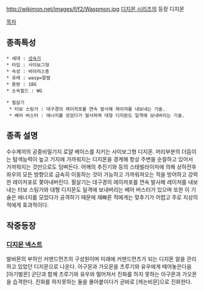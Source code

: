 http://wikimon.net/images/f/f2/Waspmon.jpg
[[디지몬 시리즈]]의 등장 디지몬

[[목차]]
== 종족특성 ==
 * 세대 : [[성숙기]]
 * 타입 : 사이보그형
 * 속성 : 바이러스종
 * 유래 : wasp=말벌
 * 용량 : 18G
 * 소속필드 : WG

 * 필살기
  * 터보 스팅거 : 대구경의 레이저포를 연속 발사해 레이저를 내보내는 기술.
  * 베어 버스터 : 에너지를 모았다가 발사하며 대형 디지몬도 일격에 보내버리는 기술.

== 종족 설명 ==
수수께끼의 공중비밀기지 로얄 베이스를 지키는 사이보그형 디지몬. 머리부분의 더듬이는 탐색능력이 높고 기지에 가까워지는 디지몬을 경계해 항상 주변을 순찰하고 있어서 가까워지는 것만으로도 덤벼든다. 어깨의 추진기와 등의 스태빌라이저에 의해 상하전후좌우의 모든 방향으로 급속히 이동하는 것이 가능하고 가까워져오는 적을 방어하고 강력한 레이저포로 쫓아내버린다. 필살기는 대구경의 레이저포를 연속 발사해 레이저를 내보내는 터보 스팅거와 대형 디지몬도 일격에 보내버리는 베어 버스터가 있으며 또한 이 기술은 에너지를 모았다가 공격하기 때문에 재빠른 적에게는 맞추기가 어렵고 주로 지상의 적에게 효과적이다.

== 작중등장 ==
=== [[디지몬 넥스트]] ===
발바몬의 부하인 커맨드먼츠의 구성원이며 미래에 커맨드먼츠가 되는 디지몬 알을 관리하고 있었던 디지몬으로 나온다. 아구몬과 가오몬을 츠루기와 유우에게 떼어놓은다음 [아기벌몬] 군단과 함께 츠루기와 유우와 떨어져서 진화를 하지 못하는 아구몬과 가오몬을 습격한다. 진화를 하지못하는 둘을 몰아붙이다가 곧바로 [캐논비몬]으로 진화한다. 
